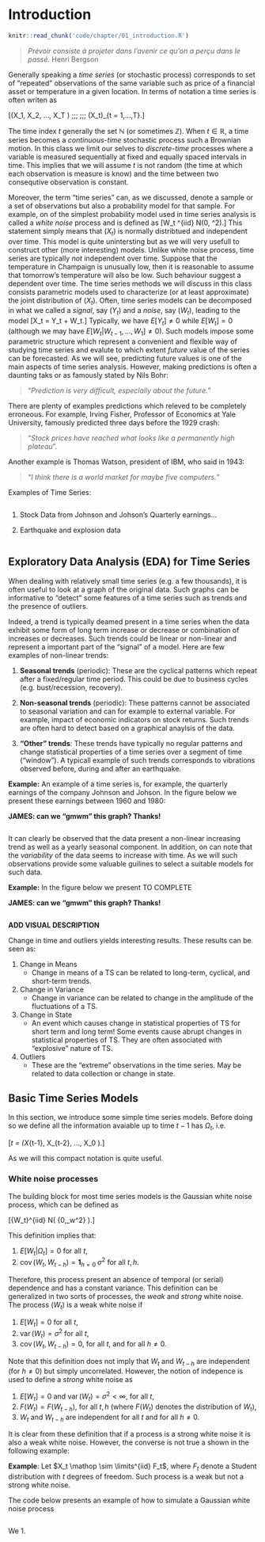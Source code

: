 # Introduction

```r
knitr::read_chunk('code/chapter/01_introduction.R')
```

<!--
> "One damned thing after another." ~ R. A. Fisher
>
-->

>
> *Prévoir consiste à projeter dans l’avenir ce qu’on a perçu dans le passé.* Henri Bergson
>

<!--
>
> *Hâtons-nous; le temps fuit, et nous entraîne avec soi : le moment où je parle est déjà loin de moi*. Nicolas Boileau
>
-->

Generally speaking a *time series* (or stochastic process) corresponds to set of "repeated" observations of the same variable such as price of a financial asset or temperature in a given location. In terms of notation a time series is often writen as

 \[\left(X_1, X_2, ..., X_T \right) \;\;\; \text{ or } \;\;\; \left(X_t\right)_{t = 1,...,T}.\]
 
The time index $t$ generally the set $\mathbb{N}$ (or sometimes $\mathbb{Z}$). When $t \in \mathbb{R}$, a time series becomes a *continuous-time* stochastic process such a Brownian motion. In this class we limit our selves to *discrete-time* processes where a variable is measured sequentially at fixed and equally spaced intervals in time. This implies that we will assume $t$ is not random (the time at which each observation is measure is know) and the time between two consequtive observation is constant. 

Moreover, the term "time series" can, as we discussed, denote a sample or a set of observations but also a probability model for that sample. For example, on of the simplest probability model used in time series analysis is called a *white noise* process and is defined as
\[W_t \mathop \sim \limits^{iid} N(0, \sigma^2).\]
This statement simply means that $(X_t)$ is normally distribtued and independent over time. This model is quite unintersting but as we will very usefull to construct other (more interesting) models. Unlike white noise process, time series are typically *not* independent over time. Suppose that the temperature in Champaign is unusually low, then it is reasonable to assume that tomorrow's temperature will also be low. Such behaviour suggest a dependent over time. The time series methods we will discuss in this class consists parametric models used to characterize (or at least approximate) the joint distribution of $(X_t)$. Often, time series models can be decomposed in what we called a *signal*, say $(Y_t)$ and a *noise*, say $(W_t)$, leading to the model
 \[X_t = Y_t + W_t.\]
Typically, we have $E[Y_t] \neq 0$ while $E[W_t] = 0$ (although we may have $E[W_t | W_{t-1}, ..., W_1] \neq 0$). Such models impose some parametric structure which represent a convenient and flexible way of studying time series and evalute to which extent *future* value of the series can be forecasted. As we will see, predicting future values is one of the main aspects of time series analysis. However, making predictions is often a daunting taks or as famously stated by Nils Bohr:

> 
> "*Prediction is very difficult, especially about the future.*"
>

There are plenty of examples predictions which releved to be completely erroneous. For example, Irving Fisher, Professor of Economics at Yale University, famously predicted three days before the 1929 crash:

>
> "*Stock prices have reached what looks like a permanently high plateau*". 
>

Another example is Thomas Watson, president of IBM, who said in 1943:

>
> "*I think there is a world market for maybe five computers.*"
>

<!-- Model = Pattern + Noise

In Time Series, the pattern represents the association between values observed over time (e.g. autocorrelation). 

***Since these patterns are correlated in time, methods that assume independence are unable to be used.***





In essence, we seek to be able to predict, classify, and associate observed data with a theoretical backend.

 ## Objective of Time Series

1. View a set of observations made sequentially in "time."
    * "One damned thing after another." ~ R. A. Fisher
2. Find a suitable model to describe an observed process 
    * "All models are wrong, but some are useful" ~ George Box
3. Forecast future observations 
    * "Prediction is very difficult, especially if it's about the future." ~ Niels Bohr 


## What is a Time Series and can I eat it?

The definition of ***Time Series (TS)*** is as follows: 

A ***Time Series*** is a stochastic process, a sequence of random variables (RV) defined on a common probability space denoted as $\left(X_t\right)_{t=1, \ldots, T}$ (i.e. $X_1, X_2, \ldots, X_T$).

-->

Examples of Time Series:

```r
```

1. Stock Data from Johnson and Johson's Quarterly earnings...



3. Earthquake and explosion data

```r
```


## Exploratory Data Analysis (EDA) for Time Series

When dealing with relatively small time series (e.g. a few thousands), it is often useful to look at a graph of the original data. Such graphs can be informative to "detect" some features of a time series such as trends and the presence of outliers.

Indeed, a trend is typically deamed present in a time series when the data exhibit some form of long term increase or decrease or combination of increases or decreases. Such trends could be linear or non-linear and represent a important part of the "signal" of a model. Here are few examples of non-linear trends:

1. **Seasonal trends** (periodic): These are the cyclical patterns which repeat after a fixed/regular time period. This could be due to business cycles (e.g. bust/recession, recovery).
    
2. **Non-seasonal trends** (periodic): These patterns cannot be associated to seasonal variation and can for example to external variable. For example, impact of economic indicators on stock returns. Such trends are often hard to detect based on a graphical anaylsis of the data.
    
3. **"Other" trends**: These trends have typically no regular patterns and change statistical properties of a time series over a segment of time ("window"). A typicall example of such trends corresponds to vibrations observed before, during and after an earthquake.

**Example:** An example of a time series is, for example, the quarterly earnings of the company Johnson and Johson. In the figure below we present these earnings between 1960 and 1980:

**JAMES: can we "gmwm" this graph? Thanks!**

```r
```

It can clearly be observed that the data present a non-linear increasing trend as well as a yearly seasonal component. In addition, on can note that the *variability* of the data seems to increase with time. As we will such observations provide some valuable guilines to select a suitable models for such data.

**Example:** In the figure below we present TO COMPLETE

**JAMES: can we "gmwm" this graph? Thanks!**

```r
```

**ADD VISUAL DESCRIPTION**

Change in time and outliers yields interesting results. These results can be seen as:

1. Change in Means
    * Change in means of a TS can be related to long-term, cyclical, and short-term trends.
2. Change in Variance
    * Change in variance can be related to change in the amplitude of the fluctuations of a TS.
3. Change in State
    * An event which causes change in statistical properties of TS for short term and long term! Some events cause abrupt changes in statistical properties of TS. They are often associated with "explosive" nature of TS.
4. Outliers
    * These are the "extreme" observations in the time series. May be related to data collection or change in state.

## Basic Time Series Models

In this section, we introduce some simple time series models. Before doing so we define all the information avaiable up to time $t-1$ has $\Omega_t$, i.e.

\[\Omega_t = \left(X_{t-1}, X_{t-2}, ..., X_0 \right).\]

As we will this compact notation is quite useful.

### White noise processes

The building block for most time series models is the Gaussian white noise process, which can be defined as

\[{W_t}\mathop \sim \limits^{iid} N\left( {0,\sigma _w^2} \right).\]

This definition implies that:

1. $E[W_t | \Omega_t] = 0$ for all $t$,
2. $\operatorname{cov}\left(W_t, W_{t-h} \right) = \boldsymbol{1}_{h = 0} \; \sigma^2$ for all $t, h$.

Therefore, this process present an absence of temporal (or serial) dependence and has a constant variance. This definition can be generalized in two sorts of processes, the *weak* and *strong* white noise. The process $(W_t)$ is a weak white noise if

1. $E[W_t] = 0$ for all $t$,
2. $\operatorname{var}\left(W_t\right) = \sigma^2$ for all $t$,
3. $\operatorname{cov} \left(W_t, W_{t-h}\right) = 0$, for all $t$, and for all $h \neq 0$.

Note that this definition does not imply that $W_t$ and $W_{t-h}$ are independent (for $h \neq 0$) but simply uncorrelated. However, the notion of indepence is used to define a *strong* white noise as

1. $E[W_t] = 0$ and $\operatorname{var}(W_t) = \sigma^2 < \infty$, for all $t$,
2. $F(W_t) = F(W_{t-h})$, for all $t,h$ (where $F(W_t)$ denotes the distribution of $W_t$),
3. $W_t$ and $W_{t-h}$ are independent for all $t$ and for all $h \neq 0$.

It is clear from these definition that if a process is a strong white noise it is also a weak white noise. However, the converse is not true a shown in the following example:

**Example**: Let $X_t \mathop \sim \limits^{iid} F_t$, where $F_t$ denote a Student distribution with $t$ degrees of freedom. Such process is a weak but not a strong white noise.

The code below presents an example of how to simulate a Gaussian white noise process

```r
```

<!--
white noise can actually be generalize

The process name of white noise has meaning in the notion of colors of noise. Specifically, the white noise is a process that mirrors white light's flat frequency spectrum. So, the process has equal frequencies in any interval of time.

*Definition:* **White Noise**

$w_t$ or $\varepsilon _t$ is a **white noise process** if $w_t$ are uncorrelated identically distributed random variables with
$E\left[w_t\right] = 0$ and $Var\left[w_t\right] = \sigma ^2$, for all $t$. We can represent this algebraically as:
$$y_t = w_t,$$
where ${w_t}\mathop \sim \limits^{id} WN\left( {0,\sigma _w^2} \right)$

Now, if the $w_t$ are **Normally (Gaussian) distributed**, then the process is known as a **Gaussian White Noise** e.g. ${w_t}\mathop \sim \limits^{iid} N\left( {0,{\sigma ^2}} \right)$ -->


We 
1. 

